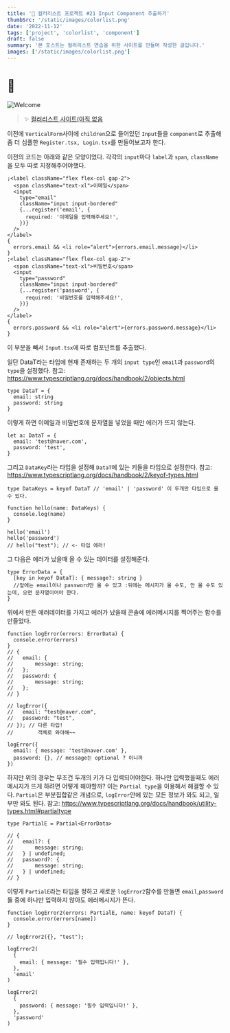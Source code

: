 ```yaml
---
title: '🎉 컬러리스트 프로젝트 #21 Input Component 추출하기'
thumbSrc: '/static/images/colorlist.png'
date: '2022-11-12'
tags: ['project', 'colorlist', 'component']
draft: false
summary: '본 포스트는 컬러리스트 연습을 위한 사이트를 만들며 작성한 글입니다.'
images: ['/static/images/colorlist.png']
---
```


# 📌

![Welcome](/static/images/colorlist.png)

> ✨ [컬러리스트 사이트(아직 없음](https://www.)

이전에 `VerticalForm`사이에 `children`으로 들어있던 `Input`들을 `component`로 추출해
좀 더 심플한 `Register.tsx, Login.tsx`를 만들어보고자 한다.

이전의 코드는 아래와 같은 모양이었다.
각각의 `input`마다 `label`과 `span`, `className`을 모두 따로 지정해주어야했다.

```tsx
;<label className="flex flex-col gap-2">
  <span className="text-xl">이메일</span>
  <input
    type="email"
    className="input input-bordered"
    {...register('email', {
      required: '이메일을 입력해주세요!',
    })}
  />
</label>
{
  errors.email && <li role="alert">{errors.email.message}</li>
}
;<label className="flex flex-col gap-2">
  <span className="text-xl">비밀번호</span>
  <input
    type="password"
    className="input input-bordered"
    {...register('password', {
      required: '비밀번호를 입력해주세요!',
    })}
  />
</label>
{
  errors.password && <li role="alert">{errors.password.message}</li>
}
```

이 부분을 빼서 `Input.tsx`에 따로 컴포넌트를 추출했다.

일단 DataT라는 타입에 현재 존재하는 두 개의 `input type`인 `email`과 `password`의 `type`을 설정했다.
참고: https://www.typescriptlang.org/docs/handbook/2/objects.html

```tsx
type DataT = {
  email: string
  password: string
}
```

이렇게 하면 이메일과 비밀번호에 문자열을 넣었을 때만 에러가 뜨지 않는다.

```tsx
let a: DataT = {
  email: 'test@naver.com',
  password: 'test',
}
```

그리고 `DataKey`라는 타입을 설정해 `DataT`에 있는 키들을 타입으로 설정한다.
참고: https://www.typescriptlang.org/docs/handbook/2/keyof-types.html

```tsx
type DataKeys = keyof DataT // 'email' | 'password' 이 두개만 타입으로 올 수 있다.

function hello(name: DataKeys) {
  console.log(name)
}

hello('email')
hello('password')
// hello("test"); // <- 타입 에러!
```

그 다음은 에러가 났을때 올 수 있는 데이터를 설정해준다.

```tsx
type ErrorData = {
  [key in keyof DataT]: { message?: string }
  //앞에는 email이나 password만 올 수 있고 :뒤에는 메시지가 올 수도, 안 올 수도 있는데, 오면 문자열이어야 한다.
}
```

위에서 만든 에러데이터를 가지고 에러가 났을때 콘솔에 에러메시지를 찍어주는 함수를 만들었다.

```tsx
function logError(errors: ErrorData) {
  console.error(errors)
}
// {
//   email: {
//       message: string;
//   };
//   password: {
//       message: string;
//   };
// }

// logError({
//   email: "test@naver.com",
//   password: "test",
// }); // 다른 타입!
//        객체로 와야해~~

logError({
  email: { message: 'test@naver.com' },
  password: {}, // message는 optional ? 이니까
})
```

하지만 위의 경우는 무조건 두개의 키가 다 입력되어야한다.
하나만 입력했을때도 에러 메시지가 뜨게 하려면 어떻게 해야할까?
이는 `Partial type`을 이용해서 해결할 수 있다.
`Partial`은 부분집합같은 개념으로, `logError`안에 있는 모든 정보가 와도 되고, 일부만 와도 된다.
참고: https://www.typescriptlang.org/docs/handbook/utility-types.html#partialtype

```tsx
type PartialE = Partial<ErrorData>

// {
//   email?: {
//       message: string;
//   } | undefined;
//   password?: {
//       message: string;
//   } | undefined;
// }
```

이렇게 `PartialE`라는 타입을 정하고
새로운 `logError2`함수를 만들면 `email`,`password` 둘 중에 하나만 입력하지 않아도 에러메시지가 뜬다.

```tsx
function logError2(errors: PartialE, name: keyof DataT) {
  console.error(errors[name])
}

// logError2({}, "test");

logError2(
  {
    email: { message: '필수 입력입니다!' },
  },
  'email'
)

logError2(
  {
    password: { message: '필수 입력입니다!' },
  },
  'password'
)
```
